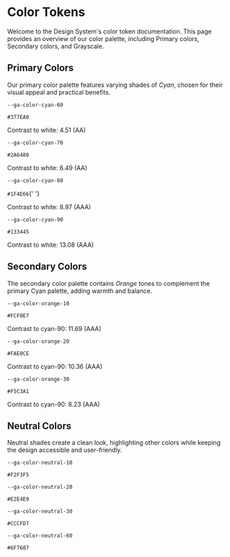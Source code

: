 
<Meta title="Atoms/Colors" />

# Color Tokens

Welcome to the Design System's color token documentation. This page provides an overview of our color palette, including Primary colors, Secondary colors, and Grayscale.

## Primary Colors

Our primary color palette features varying shades of _Cyan_, chosen for their visual appeal and practical benefits.

<div className="color-swatch-container">
  <div className="color-swatch-item">
    <div className="color-swatch ga-color-cyan-60"></div>
    <p><code>--ga-color-cyan-60</code></p>
    <p><code>#377EA0</code></p>
    <p>Contrast to white: 4.51 (AA)</p>
  </div>

<div className="color-swatch-item">
  <div className="color-swatch ga-color-cyan-70"></div>
  <p>
    <code>--ga-color-cyan-70</code>
  </p>
  <p>
    <code>#2A6480</code>
  </p>
  <p>Contrast to white: 6.49 (AA)</p>
</div>

<div className="color-swatch-item">
  <div className="color-swatch ga-color-cyan-80"></div>
  <p>
    <code>--ga-color-cyan-80</code>
  </p>
  <p>
    <code>#1F4E66</code>{' '}
  </p>
  <p>Contrast to white: 8.97 (AAA)</p>
</div>

  <div className="color-swatch-item">
    <div className="color-swatch ga-color-cyan-90"></div>
    <p><code>--ga-color-cyan-90</code></p>
    <p><code>#133445</code></p>
    <p>Contrast to white: 13.08 (AAA)</p>
  </div>
</div>

## Secondary Colors

The secondary color palette contains _Orange_ tones to complement the primary Cyan palette, adding warmth and balance.

<div className="color-swatch-container">
  <div className="color-swatch-item">
    <div className="color-swatch ga-color-orange-10"></div>
    <p><code>--ga-color-orange-10</code></p>
    <p><code>#FCF0E7</code></p>
    <p>Contrast to cyan-90: 11.69 (AAA)</p>
  </div>

<div className="color-swatch-item">
  <div className="color-swatch ga-color-orange-20"></div>
  <p>
    <code>--ga-color-orange-20</code>
  </p>
  <p>
    <code>#FAE0CE</code>
  </p>
  <p>Contrast to cyan-90: 10.36 (AAA)</p>
</div>

  <div className="color-swatch-item">
    <div className="color-swatch ga-color-orange-30"></div>
    <p><code>--ga-color-orange-30</code></p>
    <p><code>#F5C3A1</code></p>
    <p>Contrast to cyan-90: 8.23 (AAA)</p>
  </div>
</div>

## Neutral Colors

Neutral shades create a clean look, highlighting other colors while keeping the design accessible and user-friendly.

<div className="color-swatch-container">
  <div className="color-swatch-item">
    <div className="color-swatch ga-color-neutral-10"></div>
    <p><code>--ga-color-neutral-10</code></p>
    <p><code>#F2F3F5</code></p>
  </div>

<div className="color-swatch-item">
  <div className="color-swatch ga-color-neutral-20"></div>
  <p>
    <code>--ga-color-neutral-20</code>
  </p>
  <p>
    <code>#E2E4E9</code>
  </p>
</div>

<div className="color-swatch-item">
  <div className="color-swatch ga-color-neutral-30"></div>
  <p>
    <code>--ga-color-neutral-30</code>
  </p>
  <p>
    <code>#CCCFD7</code>
  </p>
</div>

  <div className="color-swatch-item">
    <div className="color-swatch ga-color-neutral-60"></div>
    <p><code>--ga-color-neutral-60</code></p>
    <p><code>#6F7687</code></p>
  </div>
</div>
